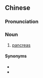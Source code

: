 {{also|膵脏|膵臓}}

==Chinese==
{{zh-forms|s=膵脏|alt=脺臟}}

===Pronunciation===
{{zh-pron
|m=cuìzàng
|c=seoi6 zong6
|mn=chūi-chōng
|cat=n
}}

===Noun===
{{zh-noun}}

# {{lb|zh|dated}} [[pancreas]]

====Synonyms====
* {{zh-l|胰臟}}
* {{zh-l|腰尺}}